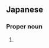 ==Japanese==
{{ja-kanjitab|せい|ら|yomi=o}}

===Proper noun===
{{ja-pos|proper|せいら}}

# {{given name|female|lang=ja|sort=せいら}}